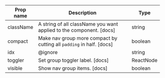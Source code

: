 | Prop name | Description | Type |
| --- | --- | --- |
| className | A string of all className you want applied to the component. [docs] | string |
| compact | Make nav group more compact by cutting all `padding` in half. [docs] | boolean |
| idx | @ignore | string |
| toggler | Set group toggler label. [docs] | ReactNode |
| visible | Show nav group items. [docs] | boolean |
